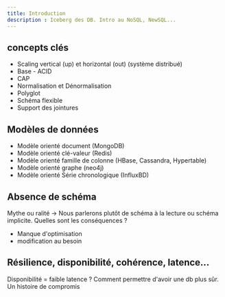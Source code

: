 ```yaml
---
title: Introduction
description : Iceberg des DB. Intro au NoSQL, NewSQL...
---
```


## concepts clés

* Scaling vertical (up) et horizontal (out) (système distribué)
* Base - ACID
* CAP
* Normalisation et Dénormalisation
* Polyglot
* Schéma flexible
* Support des jointures

## Modèles de données

* Modèle orienté document (MongoDB)
* Modèle orienté clé-valeur (Redis)
* Modèle orienté famille de colonne (HBase, Cassandra, Hypertable)
* Modèle orienté graphe (neo4j)
* Modèle orienté Série chronologique (InfluxBD)

## Absence de schéma

Mythe ou ralité -> Nous parlerons plutôt de schéma à la lecture ou schéma implicite. Quelles sont les conséquences ?

* Manque d'optimisation
* modification au besoin

## Résilience, disponibilité, cohérence, latence...

Disponibilité = faible latence ? Comment permettre d'avoir une db plus sûr. Un histoire de compromis

